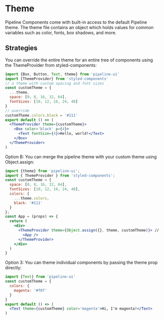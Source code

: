 # Theme

Pipeline Components come with built-in access to the default Pipeline theme. The theme file contains an object which holds values for common variables such as color, fonts, box shadows, and more.

## Strategies

You can override the entire theme for an entire tree of components using the ThemeProvider from styled-components:

```jsx
import {Box, Button, Text, theme} from 'pipeline-ui'
import {ThemeProvider} from 'styled-components'
// a theme with custom spacing and font sizes
const customTheme = {
  ...theme,
  space: [0, 8, 16, 32, 64],
  fontSizes: [10, 12, 16, 24, 48]
}
// override
customTheme.colors.black = '#111'
export default () => (
  <ThemeProvider theme={customTheme}>
    <Box color='black' p={4}>
      <Text fontSize={4}>Hello, world!</Text>
    </Box>
  </ThemeProvider>
)
```
Option B: You can merge the pipeline theme with your custom theme using Object.assign:
```jsx
import {theme} from 'pipeline-ui';
import { ThemeProvider } from 'styled-components';
const customTheme = {
  space: [0, 8, 16, 32, 64],
  fontSizes: [10, 12, 16, 24, 48],
  colors: {
    ...theme.colors,
    black: '#111'
  }
};
const App = (props) => {
  return (
    <div>
      <ThemeProvider theme={Object.assign({}, theme, customTheme)}> // matching keys in customTheme will override keys in the pipeline theme
        <App />
      </ThemeProvider>
    </div>
  )
}
```
Option 3: You can theme individual components by passing the theme prop directly:
```jsx
import {Text} from 'pipeline-ui'
const customTheme = {
  colors: {
    magenta: '#f0f'
  }
}
export default () => (
  <Text theme={customTheme} color='magenta'>Hi, I'm magenta!</Text>
)
```

